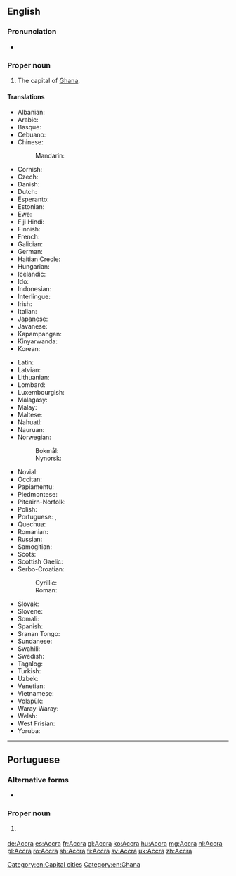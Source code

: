 {{also|accra}}
==English==

{{wikipedia}}

===Pronunciation===
* {{a|US}} {{IPA|/ə.ˈkɹɑ/|/ˈæk.ɹə/|lang=en}}

===Proper noun===
{{en-proper noun}}

# The capital of [[Ghana]].

====Translations====
{{trans-top|capital of Ghana}}
* Albanian: {{t|sq|Akra}}
* Arabic: {{t|ar|أكرا|f|tr=ʾákrā}}
* Basque: {{t|eu|Akkra}}
* Cebuano: {{t|ceb|Acra}}
* Chinese:
*: Mandarin: {{t+|cmn|阿克拉|tr=Ākèlā|sc=Hani}}
* Cornish: {{t|kw|Accra}}
* Czech: {{t|cs|Accra}}
* Danish: {{t|da|Accra}}
* Dutch: {{t+|nl|Accra}}
* Esperanto: {{t|eo|Akrao}}
* Estonian: {{t|et|Accra}}
* Ewe: {{t|ee|Gɛ̃}}
* Fiji Hindi: {{t|hif|Accra}}
* Finnish: {{t+|fi|Accra}}
* French: {{t+|fr|Accra}}
* Galician: {{t+|gl|Accra}}
* German: {{t+|de|Accra|n}}
* Haitian Creole: {{t|ht|Akra}}
* Hungarian: {{t+|hu|Accra}}
* Icelandic: {{t|is|Akkra}}
* Ido: {{t|io|Accra}}
* Indonesian: {{t|id|Accra}}
* Interlingue: {{t|ie|Accra}}
* Irish: {{t|ga|Accra}}
* Italian: {{t|it|Accra}}
* Japanese: {{t|ja|アクラ|tr=Akura}}
* Javanese: {{t|jv|Accra}}
* Kapampangan: {{t|pam|Accra}}
* Kinyarwanda: {{t|rw|Accra}}
* Korean: {{t|ko|아크라|tr=Akeura|sc=Hang}}
{{trans-mid}}
* Latin: {{t|la|Accra}}
* Latvian: {{t|lv|Akra}}
* Lithuanian: {{t|lt|Akra}}
* Lombard: {{t|lmo|Accra}}
* Luxembourgish: {{t|lb|Accra}}
* Malagasy: {{t+|mg|Accra}}
* Malay: {{t|ms|Accra}}
* Maltese: {{t|mt|Akkra}}
* Nahuatl: {{t|nah|Acra}}
* Nauruan: {{t|na|Accra}}
* Norwegian: {{t|no|Accra}}
*: Bokmål: {{t|nb|Accra}}
*: Nynorsk: {{t|nn|Accra}}
* Novial: {{t|nov|Akra}}
* Occitan: {{t|oc|Accra}}
* Papiamentu: {{t|pap|Accra}}
* Piedmontese: {{t|pms|Accra}}
* Pitcairn-Norfolk: {{t|pih|Akra}}
* Polish: {{t+|pl|Akra}}
* Portuguese: {{t+|pt|Acra|f}}, {{t|pt|Accra|f}}
* Quechua: {{t|qu|Accra}}
* Romanian: {{t+|ro|Accra}}
* Russian: {{t+|ru|Аккра|f|tr=Ákkra}}
* Samogitian: {{t|sgs|&lt;strong class="error"&gt;&lt;span class="scribunto-error" id="mw-scribunto-error-1"&gt;Lua error in Module:links at line 294: attempt to index local 'lang' (a nil value)&lt;/span&gt;&lt;/strong&gt|alt=Akra}}
* Scots: {{t|sco|Accra}}
* Scottish Gaelic: {{t|gd|Accra}}
* Serbo-Croatian:
*: Cyrillic: {{t|sh|Акра|f}}
*: Roman: {{t|sh|Akra|f}}
* Slovak: {{t|sk|Akkra}}
* Slovene: {{t|sl|Akra}}
* Somali: {{t|so|Akara}}
* Spanish: {{t+|es|Acra|f}}
* Sranan Tongo: {{t|srn|Accra}}
* Sundanese: {{t|su|Accra}}
* Swahili: {{t|sw|Accra}}
* Swedish: {{t+|sv|Accra}}
* Tagalog: {{t|tl|Accra}}
* Turkish: {{t|tr|Akra}}
* Uzbek: {{t|uz|Akkra}}
* Venetian: {{t|vec|Accra}}
* Vietnamese: {{t|vi|Accra}}
* Volapük: {{t|vo|Accra}}
* Waray-Waray: {{t|war|Accra}}
* Welsh: {{t|cy|Accra}}
* West Frisian: {{t|fy|Akkra}}
* Yoruba: {{t|yo|Aakrá}}
{{trans-bottom}}

[[Category:en:Capital cities]]
[[Category:en:Ghana]]

----

==Portuguese==

===Alternative forms===
* {{l/pt|Acra}}

===Proper noun===
{{pt-proper noun|f}}

# {{l/en|Accra}} {{gloss|capital of Ghana}}

[[de:Accra]]
[[es:Accra]]
[[fr:Accra]]
[[gl:Accra]]
[[ko:Accra]]
[[hu:Accra]]
[[mg:Accra]]
[[nl:Accra]]
[[pl:Accra]]
[[ro:Accra]]
[[sh:Accra]]
[[fi:Accra]]
[[sv:Accra]]
[[uk:Accra]]
[[zh:Accra]]